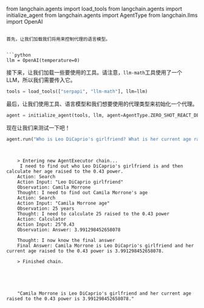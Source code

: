 from langchain.agents import load_tools
from langchain.agents import initialize_agent
from langchain.agents import AgentType
from langchain.llms import OpenAI
```

首先，让我们加载我们将用来控制代理的语言模型。


```python
llm = OpenAI(temperature=0)
```

接下来，让我们加载一些要使用的工具。请注意，`llm-math`工具使用了一个LLM，所以我们需要传入它。


```python
tools = load_tools(["serpapi", "llm-math"], llm=llm)
```

最后，让我们使用工具、语言模型和我们想要使用的代理类型来初始化一个代理。


```python
agent = initialize_agent(tools, llm, agent=AgentType.ZERO_SHOT_REACT_DESCRIPTION, verbose=True)
```

现在让我们来测试一下吧！


```python
agent.run("Who is Leo DiCaprio's girlfriend? What is her current age raised to the 0.43 power?")
```

<CodeOutputBlock lang="python">

```
    
    
    > Entering new AgentExecutor chain...
     I need to find out who Leo DiCaprio's girlfriend is and then calculate her age raised to the 0.43 power.
    Action: Search
    Action Input: "Leo DiCaprio girlfriend"
    Observation: Camila Morrone
    Thought: I need to find out Camila Morrone's age
    Action: Search
    Action Input: "Camila Morrone age"
    Observation: 25 years
    Thought: I need to calculate 25 raised to the 0.43 power
    Action: Calculator
    Action Input: 25^0.43
    Observation: Answer: 3.991298452658078
    
    Thought: I now know the final answer
    Final Answer: Camila Morrone is Leo DiCaprio's girlfriend and her current age raised to the 0.43 power is 3.991298452658078.
    
    > Finished chain.





    "Camila Morrone is Leo DiCaprio's girlfriend and her current age raised to the 0.43 power is 3.991298452658078."
```

</CodeOutputBlock>
